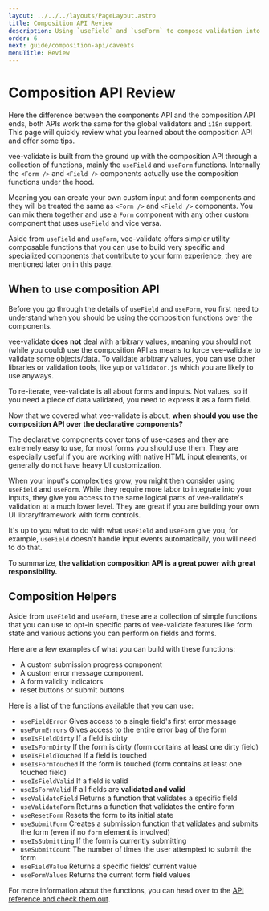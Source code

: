 ```yaml
---
layout: ../../../layouts/PageLayout.astro
title: Composition API Review
description: Using `useField` and `useForm` to compose validation into your inputs
order: 6
next: guide/composition-api/caveats
menuTitle: Review
---
```


# Composition API Review

Here the difference between the components API and the composition API ends, both APIs work the same for the global validators and `i18n` support. This page will quickly review what you learned about the composition API and offer some tips.

vee-validate is built from the ground up with the composition API through a collection of functions, mainly the `useField` and `useForm` functions. Internally the `<Form />` and `<Field />` components actually use the composition functions under the hood.

Meaning you can create your own custom input and form components and they will be treated the same as `<Form />` and `<Field />` components. You can mix them together and use a `Form` component with any other custom component that uses `useField` and vice versa.

Aside from `useField` and `useForm`, vee-validate offers simpler utility composable functions that you can use to build very specific and specialized components that contribute to your form experience, they are mentioned later on in this page.

## When to use composition API

Before you go through the details of `useField` and `useForm`, you first need to understand when you should be using the composition functions over the components.

vee-validate **does not** deal with arbitrary values, meaning you should not (while you could) use the composition API as means to force vee-validate to validate some objects/data. To validate arbitrary values, you can use other libraries or validation tools, like `yup` or `validator.js` which you are likely to use anyways.

To re-iterate, vee-validate is all about forms and inputs. Not values, so if you need a piece of data validated, you need to express it as a form field.

Now that we covered what vee-validate is about, **when should you use the composition API over the declarative components?**

The declarative components cover tons of use-cases and they are extremely easy to use, for most forms you should use them. They are especially useful if you are working with native HTML input elements, or generally do not have heavy UI customization.

When your input's complexities grow, you might then consider using `useField` and `useForm`. While they require more labor to integrate into your inputs, they give you access to the same logical parts of vee-validate's validation at a much lower level. They are great if you are building your own UI library/framework with form controls.

It's up to you what to do with what `useField` and `useForm` give you, for example, `useField` doesn't handle input events automatically, you will need to do that.

To summarize, **the validation composition API is a great power with great responsibility.**

## Composition Helpers

Aside from `useField` and `useForm`, these are a collection of simple functions that you can use to opt-in specific parts of vee-validate features like form state and various actions you can perform on fields and forms.

Here are a few examples of what you can build with these functions:

- A custom submission progress component
- A custom error message component.
- A form validity indicators
- reset buttons or submit buttons

Here is a list of the functions available that you can use:

- `useFieldError` Gives access to a single field's first error message
- `useFormErrors` Gives access to the entire error bag of the form
- `useIsFieldDirty` If a field is dirty
- `useIsFormDirty` If the form is dirty (form contains at least one dirty field)
- `useIsFieldTouched` If a field is touched
- `useIsFormTouched` If the form is touched (form contains at least one touched field)
- `useIsFieldValid` If a field is valid
- `useIsFormValid` If all fields are **validated and valid**
- `useValidateField` Returns a function that validates a specific field
- `useValidateForm` Returns a function that validates the entire form
- `useResetForm` Resets the form to its initial state
- `useSubmitForm` Creates a submission function that validates and submits the form (even if no `form` element is involved)
- `useIsSubmitting` If the form is currently submitting
- `useSubmitCount` The number of times the user attempted to submit the form
- `useFieldValue` Returns a specific fields' current value
- `useFormValues` Returns the current form field values

For more information about the functions, you can head over to the [API reference and check them out](/api/composition-helpers).
